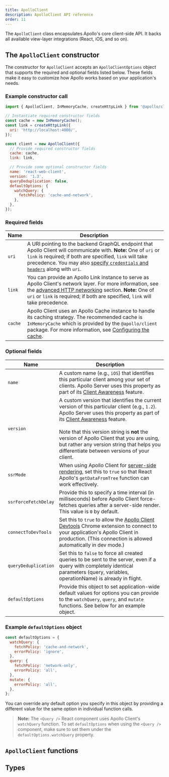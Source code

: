 ```yaml
---
title: ApolloClient
description: ApolloClient API reference
order: 11
---
```



The `ApolloClient` class encapsulates Apollo's core client-side API. It backs all available view-layer integrations (React, iOS, and so on).

## The `ApolloClient` constructor

<TypescriptApiBox name="ApolloClient.constructor" />

The constructor for `ApolloClient` accepts an `ApolloClientOptions` object that supports the required and optional fields listed below. These fields make it easy to customize how Apollo works based on your application's needs.

### Example constructor call

```js
import { ApolloClient, InMemoryCache, createHttpLink } from '@apollo/client';

// Instantiate required constructor fields
const cache = new InMemoryCache();
const link = createHttpLink({
  uri: 'http://localhost:4000/',
});

const client = new ApolloClient({
  // Provide required constructor fields
  cache: cache,
  link: link,

  // Provide some optional constructor fields
  name: 'react-web-client',
  version: '1.3',
  queryDeduplication: false,
  defaultOptions: {
    watchQuery: {
      fetchPolicy: 'cache-and-network',
    },
  },
});
```

### Required fields

| Name | Description |
| - | - |
| `uri` | A URI pointing to the backend GraphQL endpoint that Apollo Client will communicate with. **Note:** One of `uri` or `link` is required; if both are specified, `link` will take precedence. You may also [specify `credentials` and `headers`](../../networking/basic-http-networking/) along with `uri`. |
| `link` | You can provide an Apollo Link instance to serve as Apollo Client's network layer. For more information, see the [advanced HTTP networking](../../networking/advanced-http-networking/) section. **Note:** One of `uri` or `link` is required; if both are specified, `link` will take precedence. |
| `cache` | Apollo Client uses an Apollo Cache instance to handle its caching strategy. The recommended cache is `InMemoryCache` which is provided by the `@apollo/client` package. For more information, see [Configuring the cache](../../caching/cache-configuration/). |

### Optional fields

| Name | Description |
| - | - |
| `name` | A custom name (e.g., `iOS`) that identifies this particular client among your set of clients. Apollo Server uses this property as part of its [Client Awareness](https://www.apollographql.com/docs/apollo-server/v2/features/metrics#Client-Awareness) feature. |
| `version` | A custom version that identifies the current version of this particular client (e.g., `1.2`). Apollo Server uses this property as part of its [Client Awareness](https://www.apollographql.com/docs/apollo-server/v2/features/metrics#Client-Awareness) feature. <br/><br/> Note that this version string is **not** the version of Apollo Client that you are using, but rather any version string that helps you differentiate between versions of your client. |
| `ssrMode` | When using Apollo Client for [server-side rendering](../../performance/server-side-rendering/), set this to `true` so that React Apollo's `getDataFromTree` function can work effectively. |
| `ssrForceFetchDelay` | Provide this to specify a time interval (in milliseconds) before Apollo Client force-fetches queries after a server-side render. This value is `0` by default. |
| `connectToDevTools` | Set this to `true` to allow the [Apollo Client Devtools](../../development-testing/developer-tooling/#apollo-client-devtools) Chrome extension to connect to your application's Apollo Client in production. (This connection is allowed automatically in dev mode.) |
| `queryDeduplication` | Set this to `false` to force all created queries to be sent to the server, even if a query with completely identical parameters (query, variables, operationName) is already in flight. |
| `defaultOptions` | Provide this object to set application-wide default values for options you can provide to the `watchQuery`, `query`, and `mutate` functions. See below for an example object. |

### Example `defaultOptions` object

```js
const defaultOptions = {
  watchQuery: {
    fetchPolicy: 'cache-and-network',
    errorPolicy: 'ignore',
  },
  query: {
    fetchPolicy: 'network-only',
    errorPolicy: 'all',
  },
  mutate: {
    errorPolicy: 'all',
  },
};
```

You can override any default option you specify in this object by providing a
different value for the same option in individual function calls.

> **Note:** The `<Query />` React component uses Apollo Client's `watchQuery` function. To set `defaultOptions` when using the `<Query />` component, make sure to set them under the `defaultOptions.watchQuery` property.

## `ApolloClient` functions

<TypescriptApiBox name="ApolloClient.watchQuery" />
<TypescriptApiBox name="ApolloClient.query" />
<TypescriptApiBox name="ApolloClient.mutate" />
<TypescriptApiBox name="ApolloClient.subscribe" />
<TypescriptApiBox name="ApolloClient.readQuery" />
<TypescriptApiBox name="ApolloClient.readFragment" />
<TypescriptApiBox name="ApolloClient.writeQuery" />
<TypescriptApiBox name="ApolloClient.writeFragment" />
<TypescriptApiBox name="ApolloClient.resetStore" />
<TypescriptApiBox name="ApolloClient.onResetStore" />
<TypescriptApiBox name="ApolloClient.clearStore" />
<TypescriptApiBox name="ApolloClient.onClearStore" />
<TypescriptApiBox name="ApolloClient.stop" />
<TypescriptApiBox name="ApolloClient.reFetchObservableQueries" />

## Types

<TypescriptApiBox name="ApolloClientOptions" />
<TypescriptApiBox name="DefaultOptions" />
